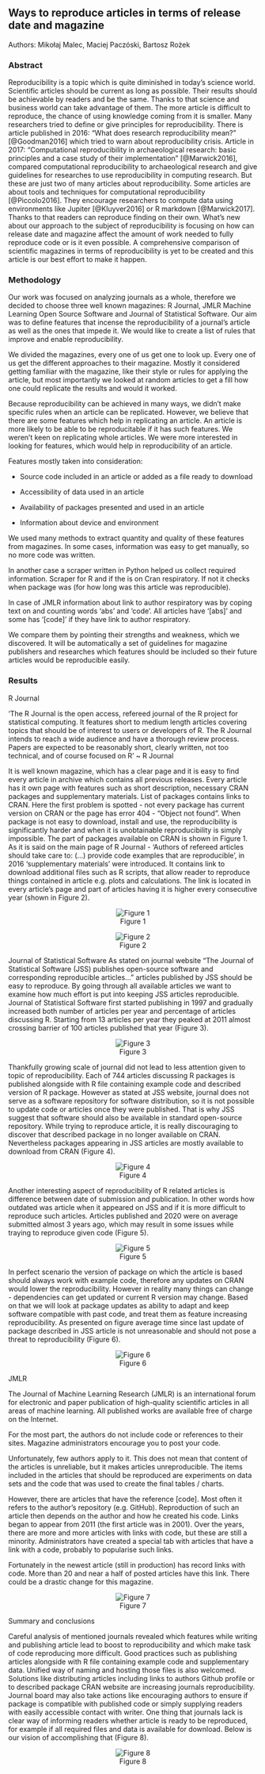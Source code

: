 ## Ways to reproduce articles in terms of release date and magazine

Authors: Mikołaj Malec, Maciej Paczóski, Bartosz Rożek

### Abstract

Reproducibility is a topic which is quite diminished in today's science world. Scientific articles should be current as long as possible. Their results should be achievable by readers and be the same. Thanks to that science and business world can take advantage of them. The more article is difficult to reproduce, the chance of using knowledge coming from it is smaller. Many researchers tried to define or give principles for reproducibility. There is article published in 2016: "What does research reproducibility mean?" [@Goodman2016] which tried to warn about reproducibility crisis. Article in 2017: "Computational reproducibility in archaeological research: basic principles and a case study of their implementation" [@Marwick2016], compared computational reproducibility to archaeological research and give guidelines for researches to use reproducibility in computing research. But these are just two of many articles about reproducibility. Some articles are about tools and techniques for computational reproducibility [@Piccolo2016]. They encourage researchers to compute data using environments like Jupiter [@Kluyver2016] or R markdown [@Marwick2017]. Thanks to that readers can reproduce finding on their own. What’s new about our approach to the subject of reproducibility is focusing on how can release date and magazine affect the amount of work needed to fully reproduce code or is it even possible. A comprehensive comparison of scientific magazines in terms of reproducibility is yet to be created and this article is our best effort to make it happen.

### Methodology

Our work was focused on analyzing journals as a whole, therefore we decided to choose three well known magazines: R Journal, JMLR Machine Learning Open Source Software and Journal of Statistical Software. Our aim was to define features that incense the reproducibility of a journal's article as well as the ones that impede it. We would like to create a list of rules that improve and enable reproducibility.

We divided the magazines, every one of us get one to look up. Every one of us get the different approaches to their magazine. Mostly it considered getting familiar with the magazine, like their style or rules for applying the article, but most importantly we looked at random articles to get a fill how one could replicate the results and would it worked.

Because reproducibility can be achieved in many ways, we didn't make specific rules when an article can be replicated. However, we believe that there are some features which help in replicating an article. An article is more likely to be able to be reproducitable if it has such features. We weren't keen on replicating whole articles. We were more interested in looking for features, which would help in reproducibility of an article.

Features mostly taken into consideration:

* Source code included in an article or added as a file ready to download

* Accessibility of data used in an article

* Availability of packages presented and used in an article

* Information about device and environment

We used many methods to extract quantity and quality of these features from magazines. In some cases, information was easy to get manually, so no more code was written.

In another case a scraper written in Python helped us collect required information. Scraper  for R and if the is on Cran respiratory. If not it checks when package was (for how long was this article was reproducible).

In case of JMLR information about link to author respiratory was by coping text on and counting words 'abs' and 'code'. All articles have '[abs]' and some has '[code]' if they have link to author respiratory.

We compare them by pointing their strengths and weakness, which we discovered. It will be automatically a set of guidelines for magazine publishers and researches which features should be included so their future articles would be reproducible easily.

### Results

R Journal

'The R Journal is the open access, refereed journal of the R project for statistical computing. It features short to medium length articles covering topics that should be of interest to users or developers of R.
The R Journal intends to reach a wide audience and have a thorough review process. Papers are expected to be reasonably short, clearly written, not too technical, and of course focused on R' ~ R Journal

It is well known magazine, which has a clear page and it is easy to find every article in archive which contains all previous releases. Every article has it own page with features such as short description, necessary CRAN packages and supplementary materials. List of packages contains links to CRAN. Here the first problem is spotted - not every package has current version on CRAN or the page has error 404 - "Object not found". When package is not easy to download, install and use, the reproducibility is significantly harder and when it is unobtainable reproducibility is simply impossible. The part of packages available on CRAN is shown in Figure 1.  As it is said on the main page of R Journal - 'Authors of refereed articles should take care to: (...) provide code examples that are reproducible', in 2016 'supplementary materials' were introduced. It contains link to download additional files such as R scripts, that allow reader to reproduce things contained in article e.g. plots and calculations. The link is located in every article's page and part of articles having it is higher every consecutive year (shown in Figure 2).

<center>
![Figure 1](1-4-img/fig1.png)

![Figure 2](1-4-img/fig2.png)
  
</center>


Journal of Statistical Software
As stated on journal website “The Journal of Statistical Software (JSS) publishes open-source software and corresponding reproducible articles…” articles published by JSS should be easy to reproduce. By going through all available articles we want to examine how much effort is put into keeping JSS articles reproducible.
Journal of Statistical Software first started publishing in 1997 and gradually increased both number of articles per year and percentage of articles discussing R. Starting from 13 articles per year they peaked at 2011 almost crossing barrier of 100 articles published that year (Figure 3). 

<center>
![Figure 3](1-4-img/fig3.png)

</center>


Thankfully growing scale of journal did not lead to less attention given to topic of reproducibility. Each of 744 articles discussing R packages is published alongside with R file containing example code and described version of R package. However as stated at JSS website, journal does not serve as a software repository for software distribution, so it is not possible to update code or articles once they were published. That is why JSS suggest that software should also be available in standard open-source repository. While trying to reproduce article, it is really discouraging to discover that described package in no longer available on CRAN. Nevertheless packages appearing in JSS articles are mostly available to download from CRAN (Figure 4).

<center>
![Figure 4](1-4-img/fig4.png)

</center>


Another interesting aspect of reproducibility of R related articles is difference between date of submission and publication. In other words how outdated was article when it appeared on JSS and if it is more difficult to reproduce such articles. Articles published and 2020 were on average submitted almost 3 years ago, which may result in some issues while traying to reproduce given code (Figure 5). 

<center>
![Figure 5](1-4-img/fig5.png)

</center>


In perfect scenario the version of package on which the article is based should always work with example code, therefore any updates on CRAN would lower the reproducibility. However in reality many things can change - dependencies can get updated or current R version may change. Based on that we will look at package updates as ability to adapt and keep software compatible with past code, and treat them as feature increasing reproducibility. As presented on figure average time since last update of package described in JSS article is not unreasonable and should not pose a threat to reproducibility  (Figure 6).

<center>
![Figure 6](1-4-img/fig6.png)

</center>


JMLR

The Journal of Machine Learning Research (JMLR) is an international forum for electronic and paper publication of high-quality scientific articles in all areas of machine learning. All published works are available free of charge on the Internet.

For the most part, the authors do not include code or references to their sites. Magazine administrators encourage you to post your code.

Unfortunately, few authors apply to it. This does not mean that content of the articles is unreliable, but it makes articles unreproducible. The items included in the articles that should be reproduced are experiments on data sets and the code that was used to create the final tables / charts.

However, there are articles that have the reference [code]. Most often it refers to the author's repository (e.g. GitHub). Reproduction of such an article then depends on the author and how he created his code. Links began to appear from 2011 (the first article was in 2001). Over the years, there are more and more articles with links with code, but these are still a minority. Administrators have created a special tab with articles that have a link with a code, probably to popularise such links.

Fortunately in the newest article (still in production) has record links with code. More than 20 and near a half of posted articles have this link. There could be a drastic change for this magazine.

<center>
![Figure 7](1-4-img/fig7.png)

</center>

Summary and conclusions

Careful analysis of mentioned journals revealed which features while writing and publishing article lead to boost to reproducibility and which make task of code reproducing more difficult. Good practices such as publishing articles alongside with R file containing example code and supplementary data. Unified way of naming and hosting those files is also welcomed. Solutions like distributing articles including links to authors Github profile or to described package CRAN website are increasing journals reproducibility. Journal board may also take actions like encouraging authors to ensure if package is compatible with published code or simply supplying readers with easily accessible contact with writer. One thing that journals lack is clear way of informing readers whether article is ready to be reproduced, for example if all required files and data is available for download. Below is our vision of accomplishing that  (Figure 8). 

<center>
![Figure 8](1-4-img/fig8.png)

</center>

  